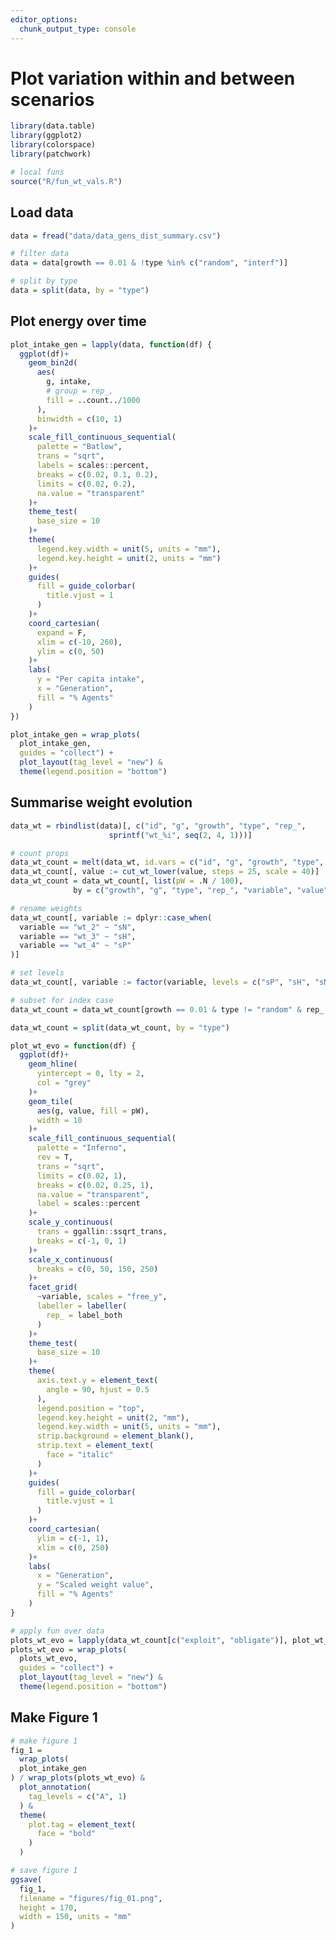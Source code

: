 ```yaml
---
editor_options: 
  chunk_output_type: console
---
```


# Plot variation within and between scenarios

```r
library(data.table)
library(ggplot2)
library(colorspace)
library(patchwork)

# local funs
source("R/fun_wt_vals.R")
```

## Load data

```r
data = fread("data/data_gens_dist_summary.csv")

# filter data
data = data[growth == 0.01 & !type %in% c("random", "interf")]

# split by type
data = split(data, by = "type")
```

## Plot energy over time

```r
plot_intake_gen = lapply(data, function(df) {
  ggplot(df)+
    geom_bin2d(
      aes(
        g, intake,
        # group = rep_,
        fill = ..count../1000
      ),
      binwidth = c(10, 1)
    )+
    scale_fill_continuous_sequential(
      palette = "Batlow",
      trans = "sqrt",
      labels = scales::percent,
      breaks = c(0.02, 0.1, 0.2),
      limits = c(0.02, 0.2),
      na.value = "transparent"
    )+
    theme_test(
      base_size = 10
    )+
    theme(
      legend.key.width = unit(5, units = "mm"),
      legend.key.height = unit(2, units = "mm")
    )+
    guides(
      fill = guide_colorbar(
        title.vjust = 1
      )
    )+
    coord_cartesian(
      expand = F,
      xlim = c(-10, 260),
      ylim = c(0, 50)
    )+
    labs(
      y = "Per capita intake",
      x = "Generation",
      fill = "% Agents"
    )
})

plot_intake_gen = wrap_plots(
  plot_intake_gen, 
  guides = "collect") +
  plot_layout(tag_level = "new") & 
  theme(legend.position = "bottom")
```

## Summarise weight evolution

```r
data_wt = rbindlist(data)[, c("id", "g", "growth", "type", "rep_",
                      sprintf("wt_%i", seq(2, 4, 1)))]

# count props
data_wt_count = melt(data_wt, id.vars = c("id", "g", "growth", "type", "rep_"))
data_wt_count[, value := cut_wt_lower(value, steps = 25, scale = 40)]
data_wt_count = data_wt_count[, list(pW = .N / 100), 
              by = c("growth", "g", "type", "rep_", "variable", "value")]

# rename weights
data_wt_count[, variable := dplyr::case_when(
  variable == "wt_2" ~ "sN",
  variable == "wt_3" ~ "sH",
  variable == "wt_4" ~ "sP"
)]

# set levels
data_wt_count[, variable := factor(variable, levels = c("sP", "sH", "sN"))]

# subset for index case
data_wt_count = data_wt_count[growth == 0.01 & type != "random" & rep_ == 2, ]

data_wt_count = split(data_wt_count, by = "type")
```


```r
plot_wt_evo = function(df) {
  ggplot(df)+
    geom_hline(
      yintercept = 0, lty = 2,
      col = "grey"
    )+
    geom_tile(
      aes(g, value, fill = pW),
      width = 10
    )+
    scale_fill_continuous_sequential(
      palette = "Inferno",
      rev = T,
      trans = "sqrt",
      limits = c(0.02, 1),
      breaks = c(0.02, 0.25, 1),
      na.value = "transparent",
      label = scales::percent
    )+
    scale_y_continuous(
      trans = ggallin::ssqrt_trans,
      breaks = c(-1, 0, 1)
    )+
    scale_x_continuous(
      breaks = c(0, 50, 150, 250)
    )+
    facet_grid(
      ~variable, scales = "free_y",
      labeller = labeller(
        rep_ = label_both
      )
    )+
    theme_test(
      base_size = 10
    )+
    theme(
      axis.text.y = element_text(
        angle = 90, hjust = 0.5
      ),
      legend.position = "top",
      legend.key.height = unit(2, "mm"),
      legend.key.width = unit(5, units = "mm"),
      strip.background = element_blank(),
      strip.text = element_text(
        face = "italic"
      )
    )+
    guides(
      fill = guide_colorbar(
        title.vjust = 1
      )
    )+
    coord_cartesian(
      ylim = c(-1, 1),
      xlim = c(0, 250)
    )+
    labs(
      x = "Generation",
      y = "Scaled weight value",
      fill = "% Agents"
    )
}
```

```r
# apply fun over data
plots_wt_evo = lapply(data_wt_count[c("exploit", "obligate")], plot_wt_evo)
plots_wt_evo = wrap_plots(
  plots_wt_evo, 
  guides = "collect") +
  plot_layout(tag_level = "new") & 
  theme(legend.position = "bottom")
```

## Make Figure 1

```r
# make figure 1
fig_1 =
  wrap_plots(
  plot_intake_gen
) / wrap_plots(plots_wt_evo) &
  plot_annotation(
    tag_levels = c("A", 1)
  ) &
  theme(
    plot.tag = element_text(
      face = "bold"
    )
  )

# save figure 1
ggsave(
  fig_1,
  filename = "figures/fig_01.png",
  height = 170,
  width = 150, units = "mm"
)
```
